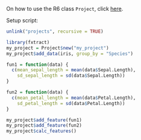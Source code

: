On how to use the R6 class `Project`, click [here](https://quayau.github.io/fxtract/docs/articles/tutorial/basics_project.html). 

Setup script:

```r
unlink("projects", recursive = TRUE)
```

```r
library(fxtract)
my_project = Project$new("my_project")
my_project$add_data(iris, group_by = "Species")

fun1 = function(data) {
  c(mean_sepal_length = mean(data$Sepal.Length),
    sd_sepal_length = sd(data$Sepal.Length))
}

fun2 = function(data) {
  c(mean_petal_length = mean(data$Petal.Length),
    sd_petal_length = sd(data$Petal.Length))
}

my_project$add_feature(fun1)
my_project$add_feature(fun2)
my_project$calc_features()
```


